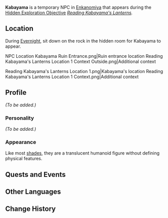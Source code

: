 {{Meta
<!-- Remove this template after adding the missing info -->
|missing_NPC_profile  = yes
}}
{{Character Infobox
|type             = Quest NPC
|deceased         = Past
|image            = NPC Kabayama.png
|region           = Inazuma
|affiliation      = Enkanomiya
|affiliation2     = Shades of Tokoyo
}}
'''Kabayama''' is a temporary NPC in [[Enkanomiya]] that appears during the [[Hidden Exploration Objective]] ''[[Reading Kabayama's Lanterns]].''

==Location==
During [[Evernight]], sit down on the rock in the hidden room for Kabayama to appear.
<gallery>
NPC Location Kabayama Ruin Entrance.png|Ruin entrance location
Reading Kabayama's Lanterns Location 1 Context Outside.png|Additional context
</gallery>
<gallery>
Reading Kabayama's Lanterns Location 1.png|Kabayama's location
Reading Kabayama's Lanterns Location 1 Context.png|Additional context
</gallery>

==Profile==
<!-- detailed story/lore information goes here -->
''(To be added.)''

===Personality===
''(To be added.)''

===Appearance===
Like most [[Shades of Tokoyo|shades]], they are a translucent humanoid figure without defining physical features.

==Quests and Events==
{{Quests and Events}}

==Other Languages==
{{Other Languages
|default_hidden = 1
|en      = Kabayama
|zhs     = 桦山
|zhs_rm  = Huàshān
|zht     = 樺山
|zht_rm  = Huàshān
|ja      = 樺山
|ja_rm   = Kabayama
|ko      = 카바야마
|ko_rm   = Kabayama
|es      = Kabayama
|fr      = Kabayama
|ru      = Кабаяма
|th      = Kabayama
|vi      = Kabayama
|de      = Kabayama
|id      = Kabayama
|pt      = Kabayama
|tr      = Kabayama
|it      = Kabayama
}}

==Change History==
{{Change History|2.4}}